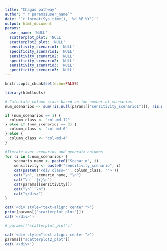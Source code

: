 ```yaml
---
title: "Chagas pathway"
author: "`r params$user_name`"
date: "`r format(Sys.time(), '%d %B %Y')`"
output: html_document
params:
  user_name: 'NULL'
  scatterplot_plot: 'NULL'
  scatterplot2_plot: 'NULL'
  sensitivity_scenario1: 'NULL'
  specificity_scenario1: 'NULL'
  sensitivity_scenario2: 'NULL'
  specificity_scenario2: 'NULL'
  sensitivity_scenario3: 'NULL'
  specificity_scenario3: 'NULL'
---
```



```r
knitr::opts_chunk$set(echo=FALSE)

library(htmltools)

# Calculate column class based on the number of scenarios
num_scenarios <- sum(!is.null(params[["sensitivity_scenario1"]]), !is.null(params[["sensitivity_scenario2"]]), !is.null(params[["sensitivity_scenario3"]]))

if (num_scenarios == 1) {
  column_class <- "col-md-12"
} else if (num_scenarios == 2) {
  column_class <- "col-md-6"
} else {
  column_class <- "col-md-4"
}

```

<div class="row">
```r
#Iterate over scenarios and generate columns
for (i in 1:num_scenarios) {
    scenario_name <- paste0("Scenario", i)
    sensitivity <- paste0("sensitivity_scenario", i)
    cat(paste0('<div class="', column_class, '">'))
    cat("\n", scenario_name, "\n")
    cat("\n```{r}\n")
    cat(params[[sensitivity]])
    cat("\n```\n")
    cat("</div>")
}
```
</div>



<!-- <div class="row"> -->
<!--   <div class=`column_class`> -->
<!--   Scenario 1 -->
<!--     ```{r} -->
<!--     num_scenarios -->
<!--     column_class -->
<!--     params[["sensitivity_scenario1"]] -->
<!--     params[["specificity_scenario1"]] -->
<!--     ``` -->
<!--   </div> -->

<!--   <!-- <div class="col-md-4"> --> 
<!--    <div class=`column_class`> -->
<!--    Scenario 2 -->
<!--     ```{r} -->
<!--     params[["sensitivity_scenario2"]] -->
<!--     params[["specificity_scenario2"]] -->
<!--     ``` -->
<!--   </div> -->
<!--   <div class=`column_class`> -->
<!--    <!-- <div class="col-md-4"> --> 
<!--    Scenario 3 -->
<!--     ```{r} -->
<!--     params[["sensitivity_scenario3"]] -->
<!--     params[["specificity_scenario3"]] -->
<!--     ``` -->
<!--   </div> -->
<!-- </div> -->
  

```r
cat('<div style="text-align: center;">')
print(params[["scatterplot_plot"]])
cat('</div>')

# params[["scatterplot_plot"]]
```

```r
cat('<div style="text-align: center;">')
params[["scatterplot2_plot"]]
cat('</div>')
```
